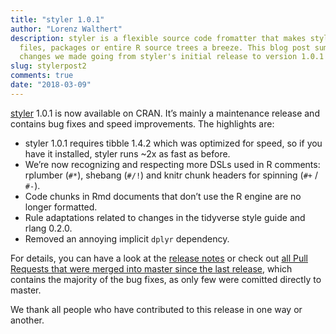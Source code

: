 ```yaml
---
title: "styler 1.0.1"
author: "Lorenz Walthert"
description: styler is a flexible source code fromatter that makes styling 
  files, packages or entire R source trees a breeze. This blog post summarizes 
  changes we made going from styler's initial release to version 1.0.1
slug: stylerpost2
comments: true
date: "2018-03-09"
---
```


[styler](https://github.com/r-lib/styler) 1.0.1 is now available on CRAN. It's mainly a maintenance release and contains bug fixes and speed improvements.
The highlights are:

* styler 1.0.1 requires tibble 1.4.2 which was optimized for speed, so if you have it installed, styler runs ~2x as fast as before.
* We're now recognizing and respecting more DSLs used in R comments: rplumber (`#*`), shebang (`#/!`) and knitr chunk headers for spinning (`#+` / `#-`).
* Code chunks in Rmd documents that don't use the R engine are no longer formatted.
* Rule adaptations related to changes in the tidyverse style guide and rlang 0.2.0.
* Removed an annoying implicit `dplyr` dependency.
  
For details, you can have a look at the [release notes](https://github.com/r-lib/styler/releases/tag/v1.0.1) or check out [all Pull Requests that were merged into master since the last release](https://github.com/r-lib/styler/pulls?utf8=✓&q=is%3Apr+is%3Amerged+created%3A%3E2017-12-11+), which contains the majority of the bug fixes, as only few were comitted directly to master.

We thank all people who have contributed to this release in one way or another.
